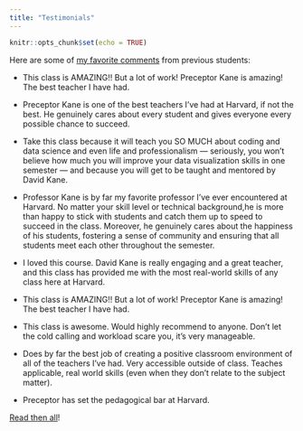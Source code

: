 ```yaml
---
title: "Testimonials"
---
```


```r
knitr::opts_chunk$set(echo = TRUE)
```

Here are some of [my favorite comments](https://davidkane.info/files/kane_student_comments.pdf) from previous students:

* This class is AMAZING!! But a lot of work! Preceptor Kane is amazing! The best
teacher I have had.

* Preceptor Kane is one of the best teachers I've had at Harvard, if not the best. He genuinely cares about every student and gives everyone every possible chance to succeed.

* Take this class because it will teach you SO MUCH about coding and data science and even life and professionalism --- seriously, you won't believe how much you will improve your data
visualization skills in one semester --- and because you will get to be taught and mentored by
David Kane.

* Professor Kane is by far my favorite professor I've ever encountered at Harvard. No matter your skill level or technical background,he is more than happy to stick with students and catch them up to speed to succeed in the class. Moreover, he genuinely cares about the happiness of his students, fostering a sense of community and ensuring that all students meet each other throughout the semester.

* I loved this course. David Kane is really engaging and a great teacher, and this class has
provided me with the most real-world skills of any class here at Harvard.

* This class is AMAZING!! But a lot of work! Preceptor Kane is amazing! The best
teacher I have had.

* This class is awesome. Would highly recommend to anyone. Don't let the cold calling and
workload scare you, it's very manageable.

* Does by far the best job of creating a positive classroom environment of all of the teachers I’ve had. Very accessible outside of class. Teaches applicable, real world skills (even when they don’t relate to the subject matter).

* Preceptor has set the pedagogical bar at Harvard.

[Read then all](https://davidkane.info/files/kane_student_comments.pdf)!

